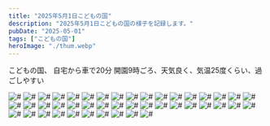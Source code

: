 ```yaml
---
title: "2025年5月1日こどもの国"
description: "2025年5月1日こどもの国の様子を記録します。"
pubDate: "2025-05-01"
tags: ["こどもの国"]
heroImage: "./thum.webp" 
---
```


こどもの国、
自宅から車で20分
開園9時ごろ、天気良く、気温25度くらい、過ごしやすい

![#](https://res.cloudinary.com/doillqjai/image/upload/kiroku/250501/001.webp)
![#](https://res.cloudinary.com/doillqjai/image/upload/kiroku/250501/002.webp)
![#](https://res.cloudinary.com/doillqjai/image/upload/kiroku/250501/003.webp)
![#](https://res.cloudinary.com/doillqjai/image/upload/kiroku/250501/004.webp)
![#](https://res.cloudinary.com/doillqjai/image/upload/kiroku/250501/005.webp)
![#](https://res.cloudinary.com/doillqjai/image/upload/kiroku/250501/006.webp)
![#](https://res.cloudinary.com/doillqjai/image/upload/kiroku/250501/007.webp)
![#](https://res.cloudinary.com/doillqjai/image/upload/kiroku/250501/008.webp)
![#](https://res.cloudinary.com/doillqjai/image/upload/kiroku/250501/009.webp)
![#](https://res.cloudinary.com/doillqjai/image/upload/kiroku/250501/010.webp)
![#](https://res.cloudinary.com/doillqjai/image/upload/kiroku/250501/011.webp)
![#](https://res.cloudinary.com/doillqjai/image/upload/kiroku/250501/012.webp)
![#](https://res.cloudinary.com/doillqjai/image/upload/kiroku/250501/013.webp)
![#](https://res.cloudinary.com/doillqjai/image/upload/kiroku/250501/014.webp)
![#](https://res.cloudinary.com/doillqjai/image/upload/kiroku/250501/015.webp)
![#](https://res.cloudinary.com/doillqjai/image/upload/kiroku/250501/016.webp)
![#](https://res.cloudinary.com/doillqjai/image/upload/kiroku/250501/017.webp)
![#](https://res.cloudinary.com/doillqjai/image/upload/kiroku/250501/018.webp)
![#](https://res.cloudinary.com/doillqjai/image/upload/kiroku/250501/019.webp)
![#](https://res.cloudinary.com/doillqjai/image/upload/kiroku/250501/020.webp)
![#](https://res.cloudinary.com/doillqjai/image/upload/kiroku/250501/021.webp)
![#](https://res.cloudinary.com/doillqjai/image/upload/kiroku/250501/022.webp)
![#](https://res.cloudinary.com/doillqjai/image/upload/kiroku/250501/023.webp)
![#](https://res.cloudinary.com/doillqjai/image/upload/kiroku/250501/024.webp)
![#](https://res.cloudinary.com/doillqjai/image/upload/kiroku/250501/025.webp)
![#](https://res.cloudinary.com/doillqjai/image/upload/kiroku/250501/026.webp)
![#](https://res.cloudinary.com/doillqjai/image/upload/kiroku/250501/027.webp)
![#](https://res.cloudinary.com/doillqjai/image/upload/kiroku/250501/028.webp)
![#](https://res.cloudinary.com/doillqjai/image/upload/kiroku/250501/029.webp)
![#](https://res.cloudinary.com/doillqjai/image/upload/kiroku/250501/030.webp)
![#](https://res.cloudinary.com/doillqjai/image/upload/kiroku/250501/031.webp)
![#](https://res.cloudinary.com/doillqjai/image/upload/kiroku/250501/032.webp)
![#](https://res.cloudinary.com/doillqjai/image/upload/kiroku/250501/033.webp)
![#](https://res.cloudinary.com/doillqjai/image/upload/kiroku/250501/034.webp)
![#](https://res.cloudinary.com/doillqjai/image/upload/kiroku/250501/035.webp)
![#](https://res.cloudinary.com/doillqjai/image/upload/kiroku/250501/036.webp)
![#](https://res.cloudinary.com/doillqjai/image/upload/kiroku/250501/037.webp)
![#](https://res.cloudinary.com/doillqjai/image/upload/kiroku/250501/038.webp)
![#](https://res.cloudinary.com/doillqjai/image/upload/kiroku/250501/039.webp)
![#](https://res.cloudinary.com/doillqjai/image/upload/kiroku/250501/040.webp)
![#](https://res.cloudinary.com/doillqjai/image/upload/kiroku/250501/041.webp)
![#](https://res.cloudinary.com/doillqjai/image/upload/kiroku/250501/042.webp)
![#](https://res.cloudinary.com/doillqjai/image/upload/kiroku/250501/043.webp)
![#](https://res.cloudinary.com/doillqjai/image/upload/kiroku/250501/044.webp)

